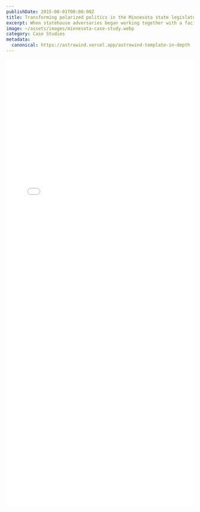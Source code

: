```yaml
---
publishDate: 2015-08-01T00:00:00Z
title: Transforming polarized politics in the Minnesota state legislature
excerpt: When statehouse adversaries began working together with a facilitator from the Nonviolent Global Liberation Community, a gridlocked political debate gave way to a remarkable shared win. 
image: ~/assets/images/minnesota-case-study.webp
category: Case Studies
metadata:
  canonical: https://astrowind.vercel.app/astrowind-template-in-depth
---
```

 
<iframe
     src="/child-custody-minnesota-cf-case-study.pdf"
     width="100%"
     height="1200px"
     style="border: none;"
   ></iframe>

